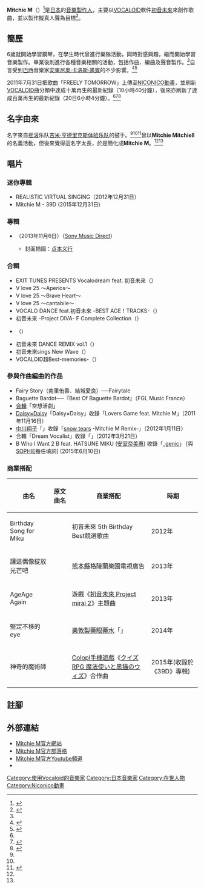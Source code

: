 {{Infobox musical artist
| Name = Mitchie M
| Background = 制作人
| native_name = Mitchie M（ミッチー・エム）
| native_name_lang = ja
| alias = Tucada、Mitchiell Mitchie
| Instrument = [[VOCALOID|VOCALOID]]、[[初音未來|初音未來]]
| Genre = [[J-POP|J-POP]]、[[舞曲|舞曲]]
| Occupation = [[音樂製作人|音樂製作人]]
| Years_active = {{start date|2011}} - 現在
| Label =
| Production =
| URL = [http://mitchie-m.com/ 官方網站]
}}

'''Mitchie M'''（{{lang-ja|ミッチー・エム}}）<ref name="Biography01">{{Cite web|url=http://mitchie-m.com/biography/|title=Mitchie M Biography|publisher=Mitchie M|accessdate=2015-05-10|language=ja|archive-date=2020-12-02|archive-url=https://web.archive.org/web/20201202061920/https://mitchie-m.com/biography/|dead-url=no}}</ref>是[[日本|日本]]的[[音樂製作人|音樂製作人]]，主要以[[VOCALOID|VOCALOID]]軟件[[初音未來|初音未來]]來創作歌曲，並以製作擬真人聲為目標<ref>{{Cite web|url=https://www.youtube.com/user/MitchieMTV/about|title=Mitchie M|publisher=YouTube|accessdate=2015-05-10|language=ja|archive-date=2016-04-02|archive-url=https://web.archive.org/web/20160402094858/https://www.youtube.com/user/MitchieMTV/about|dead-url=no}}</ref>。

== 簡歷 ==
6歲就開始學習鋼琴，在學生時代曾進行樂隊活動，同時對{{link-ja|數位音樂|デスクトップミュージック|DTM}}感興趣，繼而開始學習音樂製作。畢業後則進行各種音樂相關的活動，包括作曲、編曲及聲音製作。<ref name="Biography01"/>自言受到[[巴西|巴西]]音樂家[[安東尼奧·卡洛斯·裘賓|安東尼奧·卡洛斯·裘賓]]的不少影響。<ref name="Brasil01">{{Cite web|url=http://www.vocaloidbrasil.com/entrevista-exclusiva-com-mitchie-m/|title=Entrevista exclusiva com Mitchie M!|publisher=VocaloidBrasil|accessdate=2015-05-10|language=pt|archive-date=2017-06-22|archive-url=https://web.archive.org/web/20170622201217/http://www.vocaloidbrasil.com/entrevista-exclusiva-com-mitchie-m/|dead-url=no}}</ref><ref name="Brasil02">{{Cite web|url=http://www.vocaloidotaku.net/index.php?/topic/34916-vocaloidbrasil-interviews-mitchie-m/|title=Entrevista exclusiva com Mitchie M!|publisher=Dreamer's Riddle|accessdate=2015-05-10|language=en|archive-url=https://web.archive.org/web/20150416200837/http://www.vocaloidotaku.net/index.php?%2Ftopic%2F34916-vocaloidbrasil-interviews-mitchie-m%2F|archive-date=2015-04-16|dead-url=yes}}</ref>

2011年7月31日把歌曲「FREELY TOMORROW」上傳至[[NICONICO動畫|NICONICO動畫]]，並刷新[[VOCALOID|VOCALOID]]曲分類中達成十萬再生的最新紀錄（10小時40分鐘），後來亦刷新了達成百萬再生的最新紀錄（20日6小時4分鐘）。<ref name="Biography01"/><ref>{{cite news |title = 最速殿堂入り「FREELY TOMORROW」着うた化! |url = http://blog.nicovideo.jp/niconews/2011/08/016036.html |newspaper = ニコニコインフォ |publisher = ニワンゴ |date = 2011-08-26 |accessdate = 2015-05-10 |language = ja |deadurl = yes |archiveurl = https://web.archive.org/web/20160305045626/http://blog.nicovideo.jp/niconews/2011/08/016036.html |archivedate = 2016-03-05 }}</ref><ref>{{cite news |title = 初音ミクが人間のように歌う、オリジナル曲「FREELY TOMORROW」がすごい |url = http://b.hatena.ne.jp/articles/201108/5294 |newspaper = はてなブックマークニュース |publisher = はてな |date = 2011-08-01 |accessdate = 2015-05-10 |language = ja |archive-date = 2012-08-25 |archive-url = https://web.archive.org/web/20120825212509/http://b.hatena.ne.jp/articles/201108/5294 |dead-url = no }}</ref>

== 名字由來 ==
名字來自[[摇滚乐|摇滚]]乐队[[吉米·亨德里克斯体验乐队|吉米·亨德里克斯体验乐队]]的鼓手'''{{link-en|米奇·米切爾|Mitch Mitchell}}'''。<ref name="Brasil01"/><ref name="Brasil02"/><ref>{{Cite web|url=http://mitchie-m.com/blog/release/greatest-idol-miku-figure-announce/|title=貞本義行先生が描かれた初音ミクがフィギュア化決定！|publisher=Mitchie M|date=2015-02-13|accessdate=2015-05-10|language=ja|archive-date=2019-11-25|archive-url=https://web.archive.org/web/20191125045247/http://mitchie-m.com/blog/release/greatest-idol-miku-figure-announce/|dead-url=no}}</ref>曾以'''Mitchie Mitchiell'''的名義活動，但後來覺得這名字太長，於是簡化成'''Mitchie M'''。<ref name="Brasil01"/><ref name="Brasil02"/>

== 唱片 ==

=== 迷你專輯 ===
* REALISTIC VIRTUAL SINGING（2012年12月31日）
* Mitchie M - 39D (2015年12月31日)

=== 專輯 ===
* {{link-ja|Greatest Idol|グレイテスト・アイドル}}（2013年11月6日）（[[Sony_Music_Direct|Sony Music Direct]]）
** 封面插圖：[[贞本义行|贞本义行]]

=== 合輯 ===
* EXIT TUNES PRESENTS Vocalodream feat. 初音未來（{{lang|ja|EXIT TUNES PRESENTS Vocalodream feat. 初音ミク}}）
* V love 25 〜Aperios〜
* V love 25 〜Brave Heart〜
* V love 25 〜cantabile〜
* VOCALO DANCE feat.初音未來 -BEST AGE！TRACKS-（{{lang|ja|VOCALO DANCE feat.初音ミク -ベスト・アゲ！トラックス-}}）
* 初音未來 -Project DIVA- F Complete Collection（{{lang|ja|初音ミク -Project DIVA- F Complete Collection}}）
* {{link-ja|初音未來 5th Birthday Best〜memories〜|初音ミク 5thバースデー ベスト〜memories〜}}（{{lang|ja|初音ミク 5thバースデー ベスト〜memories〜}}）
* 初音未來 DANCE REMIX vol.1（{{lang|ja|初音ミク DANCE REMIX vol.1}}）
* 初音未來sings New Wave（{{lang|ja|初音ミクsingsニューウェイヴ}}）
* VOCALOID超Best-memories-（{{lang|ja|ボーカロイド超ベスト-memories-}}）

=== 參與作曲編曲的作品 ===
* Fairy Story（南里侑香、結城愛良）──Fairytale
* Baguette Bardot──『Best Of Baguette Bardot』（FGL Music France）
* [[合輯|合輯]]「空想活劇」
* [[Daisy×Daisy|Daisy×Daisy]]「Daisy×Daisy」收錄「Lovers Game feat. Mitchie M」（2011年11月16日）
* [[中川翔子|中川翔子]]「{{link-ja|天宫图 (歌曲)|ホロスコープ (中川翔子の曲)|天宫图}}」收錄「[[snow_tears|snow tears]] -Mitchie M Remix-」（2012年1月11日）
* 合輯「Dream Vocalist」收錄「{{link-ja|空色Days|空色デイズ}}」（2012年3月21日）
* B Who I Want 2 B feat. HATSUNE MIKU ([[安室奈美惠|安室奈美惠]]) 收錄「[[_genic|_genic]]」 [與[[SOPHIE|SOPHIE]]擔任填詞] (2015年6月10日)

=== 商業搭配 ===
{| class="wikitable"
! 曲名
! 原文曲名
! 商業搭配
! 時期
|-
| Birthday Song for Miku
| {{lang|ja|Birthday Song for ミク}}
| 初音未來 5th Birthday Best競選歌曲
| 2012年
|-
| 讓這偶像綻放光芒吧
| {{lang|ja|アイドルを咲かせ}}
| [[熊本縣|熊本縣]]格陵蘭樂園電視廣告
| 2013年
|-
| AgeAge Again
| {{lang|ja|アゲアゲアゲイン}}
| 遊戲《[[初音未来与未来之星_未来计划|初音未來 Project mirai 2]]》主題曲
| 2013年
|-
| 堅定不移的eye
| {{lang|ja|ぶれないアイで}}
| [[樂敦製藥|樂敦製藥]][[眼藥水|眼藥水]]「{{link-ja|デジアイ|デジアイ}}」
| 2014年
|-
| 神奇的魔術師
| {{lang|ja|アメイジング・マジシャン}}
| [[Colopl|Colopl]][[手機遊戲|手機遊戲]]《[[問答RPG_魔法使與黑貓維茲|クイズRPG 魔法使いと黒猫のウィズ]]》合作曲
| 2015年(收錄於《39D》專輯)
|}

== 註腳 ==
{{Reflist|2}}

== 外部連結 ==
* [http://mitchie-m.com/ Mitchie M官方網站] {{Wayback|url=http://mitchie-m.com/ |date=20201226182057 }}
* [http://ameblo.jp/batucada-music/ Mitchie M官方部落格] {{Wayback|url=http://ameblo.jp/batucada-music/ |date=20201027085924 }}
* [https://www.youtube.com/user/MitchieMTV Mitchie M官方Youtube頻道] {{Wayback|url=https://www.youtube.com/user/MitchieMTV |date=20210114181806 }}
*{{Twitter|_MitchieM}}

{{normdaten}}
{{DEFAULTSORT:Mitchie M}}

[[Category:使用Vocaloid的音樂家|Category:使用Vocaloid的音樂家]]
[[Category:日本音樂家|Category:日本音樂家]]
[[Category:在世人物|Category:在世人物]]
[[Category:Niconico動畫|Category:Niconico動畫]]